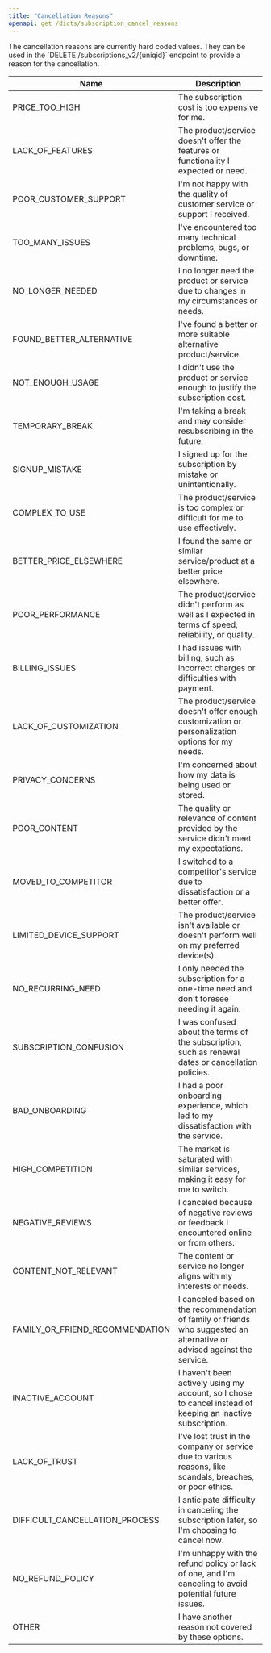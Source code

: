 ```yaml
---
title: "Cancellation Reasons"
openapi: get /dicts/subscription_cancel_reasons
---
```


<Note>
The cancellation reasons are currently hard coded values. They can be used in the `DELETE /subscriptions_v2/{uniqid}` endpoint to provide a reason for the cancellation.
</Note>

| Name                       | Description                                                                             |
|----------------------------|-----------------------------------------------------------------------------------------|
| PRICE_TOO_HIGH             | The subscription cost is too expensive for me.                                          |
| LACK_OF_FEATURES           | The product/service doesn't offer the features or functionality I expected or need.     |
| POOR_CUSTOMER_SUPPORT      | I'm not happy with the quality of customer service or support I received.               |
| TOO_MANY_ISSUES            | I've encountered too many technical problems, bugs, or downtime.                        |
| NO_LONGER_NEEDED           | I no longer need the product or service due to changes in my circumstances or needs.    |
| FOUND_BETTER_ALTERNATIVE   | I've found a better or more suitable alternative product/service.                       |
| NOT_ENOUGH_USAGE           | I didn't use the product or service enough to justify the subscription cost.            |
| TEMPORARY_BREAK            | I'm taking a break and may consider resubscribing in the future.                        |
| SIGNUP_MISTAKE             | I signed up for the subscription by mistake or unintentionally.                         |
| COMPLEX_TO_USE             | The product/service is too complex or difficult for me to use effectively.              |
| BETTER_PRICE_ELSEWHERE     | I found the same or similar service/product at a better price elsewhere.                |
| POOR_PERFORMANCE           | The product/service didn't perform as well as I expected in terms of speed, reliability, or quality. |
| BILLING_ISSUES             | I had issues with billing, such as incorrect charges or difficulties with payment.      |
| LACK_OF_CUSTOMIZATION      | The product/service doesn't offer enough customization or personalization options for my needs. |
| PRIVACY_CONCERNS           | I'm concerned about how my data is being used or stored.                                |
| POOR_CONTENT               | The quality or relevance of content provided by the service didn't meet my expectations.|
| MOVED_TO_COMPETITOR        | I switched to a competitor's service due to dissatisfaction or a better offer.          |
| LIMITED_DEVICE_SUPPORT     | The product/service isn't available or doesn't perform well on my preferred device(s).  |
| NO_RECURRING_NEED          | I only needed the subscription for a one-time need and don't foresee needing it again.  |
| SUBSCRIPTION_CONFUSION     | I was confused about the terms of the subscription, such as renewal dates or cancellation policies. |
| BAD_ONBOARDING             | I had a poor onboarding experience, which led to my dissatisfaction with the service.   |
| HIGH_COMPETITION           | The market is saturated with similar services, making it easy for me to switch.         |
| NEGATIVE_REVIEWS           | I canceled because of negative reviews or feedback I encountered online or from others. |
| CONTENT_NOT_RELEVANT       | The content or service no longer aligns with my interests or needs.                     |
| FAMILY_OR_FRIEND_RECOMMENDATION | I canceled based on the recommendation of family or friends who suggested an alternative or advised against the service. |
| INACTIVE_ACCOUNT           | I haven't been actively using my account, so I chose to cancel instead of keeping an inactive subscription. |
| LACK_OF_TRUST              | I've lost trust in the company or service due to various reasons, like scandals, breaches, or poor ethics. |
| DIFFICULT_CANCELLATION_PROCESS | I anticipate difficulty in canceling the subscription later, so I'm choosing to cancel now. |
| NO_REFUND_POLICY           | I'm unhappy with the refund policy or lack of one, and I'm canceling to avoid potential future issues. |
| OTHER                      | I have another reason not covered by these options.                                     |
